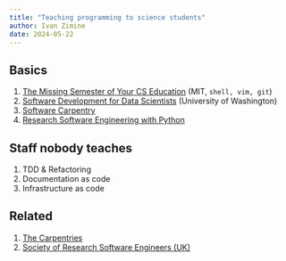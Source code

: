 ```yaml
---
title: "Teaching programming to science students"
author: Ivan Zimine
date: 2024-05-22
---
```


## Basics

1. [The Missing Semester of Your CS Education](https://missing.csail.mit.edu/) (MIT, `shell, vim, git`)
1. [Software Development for Data Scientists](https://uwseds.github.io/syllabus.html) (University of Washington)
1. [Software Carpentry](https://software-carpentry.org/lessons/)
1. [Research Software Engineering with Python](https://alan-turing-institute.github.io/rse-course/html/index.html)


## Staff nobody teaches

1. TDD & Refactoring
1. Documentation as code
1. Infrastructure as code


## Related

1. [The Carpentries](https://carpentries.org/)
1. [Society of Research Software Engineers (UK)](https://society-rse.org/)


